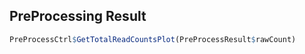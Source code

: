 ## PreProcessing Result

```{r, eval=(input$selectReportOutputFormat == 'html_document')}
PreProcessCtrl$GetTotalReadCountsPlot(PreProcessResult$rawCount)
```


```{r, eval=(input$selectReportOutputFormat != 'html_document')}

```






